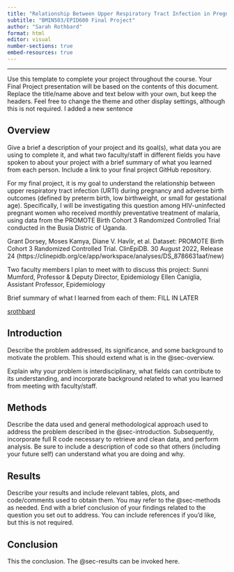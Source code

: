 ```yaml
---
title: "Relationship Between Upper Respiratory Tract Infection in Pregnancy and Adverse Birth Outcomes"
subtitle: "BMIN503/EPID600 Final Project"
author: "Sarah Rothbard"
format: html
editor: visual
number-sections: true
embed-resources: true
---
```


------------------------------------------------------------------------

Use this template to complete your project throughout the course. Your Final Project presentation will be based on the contents of this document. Replace the title/name above and text below with your own, but keep the headers. Feel free to change the theme and other display settings, although this is not required. I added a new sentence

## Overview {#sec-overview}

Give a brief a description of your project and its goal(s), what data you are using to complete it, and what two faculty/staff in different fields you have spoken to about your project with a brief summary of what you learned from each person. Include a link to your final project GitHub repository.

For my final project, it is my goal to understand the relationship between upper respiratory tract infection (URTI) during pregnancy and adverse birth outcomes (defined by preterm birth, low birthweight, or small for gestational age). Specifically, I will be investigating this question among HIV-uninfected pregnant women who received monthly preventative treatment of malaria, using data from the PROMOTE Birth Cohort 3 Randomized Controlled Trial conducted in the Busia Distric of Uganda.

Grant Dorsey, Moses Kamya, Diane V. Havlir, et al. Dataset: PROMOTE Birth Cohort 3 Randomized Controlled Trial. ClinEpiDB. 30 August 2022, Release 24 (https://clinepidb.org/ce/app/workspace/analyses/DS_8786631aaf/new)

Two faculty members I plan to meet with to discuss this project:
Sunni Mumford, Professor & Deputy Director, Epidemiology
Ellen Caniglia, Assistant Professor, Epidemiology

Brief summary of what I learned from each of them:
FILL IN LATER

[srothbard](https://github.com/srothbard/BMIN503_Final_Project)

## Introduction {#sec-introduction}

Describe the problem addressed, its significance, and some background to motivate the problem. This should extend what is in the @sec-overview.

Explain why your problem is interdisciplinary, what fields can contribute to its understanding, and incorporate background related to what you learned from meeting with faculty/staff.

## Methods {#sec-methods}

Describe the data used and general methodological approach used to address the problem described in the @sec-introduction. Subsequently, incorporate full R code necessary to retrieve and clean data, and perform analysis. Be sure to include a description of code so that others (including your future self) can understand what you are doing and why.

## Results {#sec-results}

Describe your results and include relevant tables, plots, and code/comments used to obtain them. You may refer to the @sec-methods as needed. End with a brief conclusion of your findings related to the question you set out to address. You can include references if you'd like, but this is not required.

## Conclusion

This the conclusion. The @sec-results can be invoked here.
